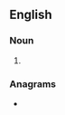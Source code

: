 ==English==

===Noun===
{{head|en|noun form}}

# {{plural of|en|deckle}}

===Anagrams===
* {{anagrams|en|a=cdeekls|deckels}}